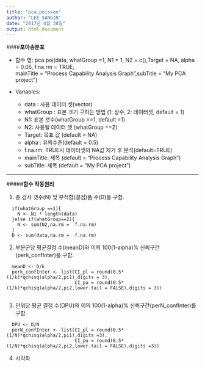---
title: "pca.poisson"
author: "LEE SANGIN"
date: "2017년 4월 30일"
output: html_document
---
  
####**포아송분포**
  
  * 함수 명: pca.poi(data, whatGroup =1, N1 = 1, N2 = c(),Target = NA,
                    alpha = 0.05, f.na.rm = TRUE,  
              mainTitle = "Process Capability Analysis Graph",subTitle = "My PCA project")

* Variables:  
    -	data : 사용 데이터 셋(vector)
    - whatGroup : 표본 크기 구하는 방법 (1: 상수, 2: 데이터셋, default = 1)
    - N1: 표본 갯수(whatGroup ==1, default =1)
    - N2: 사용될 데이터 셋 (whatGroup ==2)
    -	Target: 목표 값 (default = NA)
    - alpha : 유의수준(default = 0.5)
    - f.na.rm: TRUE시 데이터셋의 NA값 제거 후 분석(default=TRUE)
    -	mainTitle: 제목 (default = “Process Capability Analysis Graph”)
    -	subTitle: 제목 (default = “My PCA project”)  

***
  
#####**함수 작동원리**  
  
  1. 총 검사 갯수(N) 및 부적합(결점)품 수(D)를 구함.  

```
  if(whatGroup ==1){
    N <- N1 * length(data)
  }else if(whatGroup==2){
    N <- sum(N2,na.rm =  f.na.rm)
  }
  D <- sum(data,na.rm =  f.na.rm)

```
2. 부분군당 평균결점 수(meanD)와 이의 100(1-alpha)% 신뢰구간(perk_confInter)를 구함.  

```
  meanD <- D/k
  perk_confInter <- list(CI_pl = round(0.5*(1/k)*qchisq(alpha/2,pi1),digits = 3),  
                         CI_pu = round(0.5*(1/k)*qchisq(alpha/2,pi2,lower.tail = FALSE),digits = 3))


```
3. 단위당 평균 결점 수(DPU)와 이의 100(1-alpha)% 신뢰구간(perN_confInter)를 구함.   

```
  DPU <- D/N
  perN_confInter <- list(CI_pl = round(0.5*(1/N)*qchisq(alpha/2,pi1),digits =3),  
                         CI_pu = round(0.5*(1/N)*qchisq(alpha/2,pi2,lower.tail = FALSE),digits =3))

```

4. 시각화  